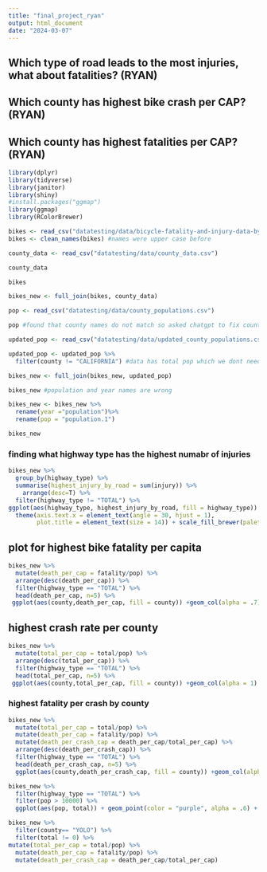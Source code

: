 ```yaml
---
title: "final_project_ryan"
output: html_document
date: "2024-03-07"
---
```


## Which type of road leads to the most injuries, what about fatalities? (RYAN)
## Which county has highest bike crash per CAP? (RYAN)
## Which county has highest fatalities per CAP?  (RYAN)

```r
library(dplyr)
library(tidyverse)
library(janitor)
library(shiny)
#install.packages("ggmap")
library(ggmap)
library(RColorBrewer)
```

```r
bikes <- read_csv("datatesting/data/bicycle-fatality-and-injury-data-by-county.csv")
bikes <- clean_names(bikes) #names were upper case before
```

```r
county_data <- read_csv("datatesting/data/county_data.csv")
```
```r
county_data
```
```r
bikes
```

```r
bikes_new <- full_join(bikes, county_data)
```
```r
pop <- read_csv("datatesting/data/county_populations.csv")
```
```r
pop #found that county names do not match so asked chatgpt to fix county names
```

```r
updated_pop <- read_csv("datatesting/data/updated_county_populations.csv")
```
```r
updated_pop <- updated_pop %>%
  filter(county != "CALIFORNIA") #data has total pop which we dont need
```

```r
bikes_new <- full_join(bikes_new, updated_pop)
```
```r
bikes_new #population and year names are wrong
```

```r
bikes_new <- bikes_new %>%
  rename(year ="population")%>%
  rename(pop = "population.1")
```

```r
bikes_new
```





### finding what highway type has the highest numabr of injuries
```r
bikes_new %>% 
  group_by(highway_type) %>% 
  summarise(highest_injury_by_road = sum(injury)) %>% 
    arrange(desc=T) %>% 
  filter(highway_type != "TOTAL") %>% 
ggplot(aes(highway_type, highest_injury_by_road, fill = highway_type)) + geom_col(alpha = 1) + labs(title = "Injuries by Highway Type", x = "Highway Type", y= "Injuries") + 
  theme(axis.text.x = element_text(angle = 30, hjust = 1),
        plot.title = element_text(size = 14)) + scale_fill_brewer(palette = "Purples")
```
## plot for highest bike fatality per capita
```r
bikes_new %>% 
  mutate(death_per_cap = fatality/pop) %>% 
  arrange(desc(death_per_cap)) %>% 
  filter(highway_type == "TOTAL") %>% 
  head(death_per_cap, n=5) %>% 
 ggplot(aes(county,death_per_cap, fill = county)) +geom_col(alpha = .7) + labs(title = "Fatality per Capita by County", x= "County", y= "Fatality per Capita")+ scale_fill_brewer(palette = "YlGnBu")
```
## highest crash rate per county
```r
bikes_new %>% 
  mutate(total_per_cap = total/pop) %>% 
  arrange(desc(total_per_cap)) %>% 
  filter(highway_type == "TOTAL") %>% 
  head(total_per_cap, n=5) %>% 
 ggplot(aes(county,total_per_cap, fill = county)) +geom_col(alpha = 1) + labs(title = "Crashes per Capita by County", x= "County", y= "Crashes per Capita")+ scale_fill_brewer(palette = "BuGn")
```

### highest fatality per crash by county

```r
bikes_new %>% 
  mutate(total_per_cap = total/pop) %>% 
  mutate(death_per_cap = fatality/pop) %>% 
  mutate(death_per_crash_cap = death_per_cap/total_per_cap) %>% 
  arrange(desc(death_per_crash_cap)) %>% 
  filter(highway_type == "TOTAL") %>% 
  head(death_per_crash_cap, n=5) %>% 
  ggplot(aes(county,death_per_crash_cap, fill = county)) +geom_col(alpha = .7) + labs(title = "Fatalities per Crash by County", x= "County", y= "Fatality per Crash") + coord_flip() + scale_fill_brewer(palette = "Blues")
```
```r
bikes_new %>% 
  filter(highway_type == "TOTAL") %>% 
  filter(pop > 10000) %>% 
  ggplot(aes(pop, total)) + geom_point(color = "purple", alpha = .6) + scale_x_log10() + geom_smooth(method = "lm", color = "lavender") + labs(title = "Crashes by Population", x = "Population", y= "Crashes")
```



```r
bikes_new %>% 
  filter(county== "YOLO") %>% 
  filter(total != 0) %>% 
mutate(total_per_cap = total/pop) %>% 
  mutate(death_per_cap = fatality/pop) %>% 
  mutate(death_per_crash_cap = death_per_cap/total_per_cap)
```


